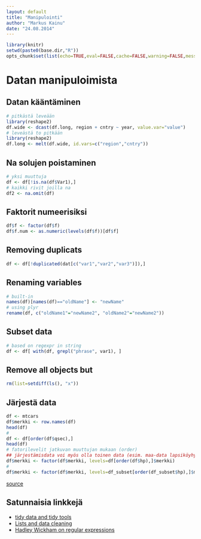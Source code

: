 ```yaml
---
layout: default
title: "Manipulointi"
author: "Markus Kainu"
date: "24.08.2014"
---
```


```r
library(knitr)
setwd(paste0(base.dir,"R"))
opts_chunk$set(list(echo=TRUE,eval=FALSE,cache=FALSE,warning=FALSE,message=FALSE,fig.dir= "figure/"))
```


# Datan manipuloimista


## Datan kääntäminen

```r
# pitkästä leveään
library(reshape2)
df.wide <- dcast(df.long, region + cntry ~ year, value.var="value")
# leveästä to pitkään
library(reshape2)
df.long <- melt(df.wide, id.vars=c("region","cntry"))
```

## Na solujen poistaminen

```r
# yksi muuttuja
df <- df[!is.na(df$Var1),]
# kaikki rivit joilla na
df2 <- na.omit(df) 
```

## Faktorit numeerisiksi

```r
df$f <- factor(df$f)
df$f.num <- as.numeric(levels(df$f))[df$f]
```

## Removing duplicats


```r
df <- df[!duplicated(dat[c("var1","var2","var3")]),]
```


## Renaming variables

```r
# built-in
names(df)[names(df)=="oldName"] <- "newName"
# using plyr
rename(df, c("oldName1"="newName2", "oldName2"="newName2"))
```

## Subset data

```r
# based on regexpr in string
df <- df[ with(df, grepl("phrase", var1), ]


```

## Remove all objects but

```r
rm(list=setdiff(ls(), "x"))
```

## Järjestä data

```r
df <- mtcars
df$merkki <- row.names(df)
head(df)
# 
df <- df[order(df$qsec),]
head(df)
# fatorilevelit jatkuvan muuttujan mukaan (order) 
## järjestämisdata voi myös olla toinen data (esim. maa-data lapsiköyhyyden mukaan, jolloin voi sortata dodge/stacked tolppakuvioita))
df$merkki <- factor(df$merkki, levels=df[order(df$hp),]$merkki)
#
df$merkki <- factor(df$merkki, levels=df_subset[order(df_subset$hp),]$merkki)
```


[source](http://stackoverflow.com/questions/6190051/how-can-i-remove-all-objects-but-one-from-the-workspace-in-r)


## Satunnaisia linkkejä

- [tidy data and tidy tools](http://vita.had.co.nz/papers/tidy-data-pres.pdf)
- [Lists and data cleaning](https://dl.dropbox.com/u/7710864/courseraPublic/otherResources/lecture3/index.html#1)
- [Hadley Wickham on regular expressions](http://stat405.had.co.nz/lectures/14-reg-exp.pdf)


